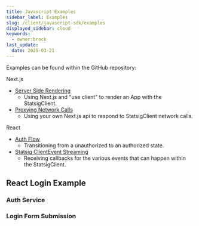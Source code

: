 ```yaml
---
title: Javascript Examples
sidebar_label: Examples
slug: /client/javascript-sdk/examples
displayed_sidebar: cloud
keywords:
  - owner:brock
last_update:
  date: 2025-03-21
---
```



Examples can be found within the GitHub repository:

Next.js

- [Server Side Rendering](https://github.com/statsig-io/js-client-monorepo/blob/main/samples/next-js/src/app/bootstrap-example/BootstrapExample.tsx)
  - Using Next.js and "use client" to render an App with the StatsigClient.
- [Proxying Network Calls](https://github.com/statsig-io/js-client-monorepo/blob/main/samples/next-js/src/app/proxy-example/ProxyExample.tsx)
  - Using your own Next.js api to respond to StatsigClient network calls.

React

- [Auth Flow](https://github.com/statsig-io/js-client-monorepo/blob/main/samples/react/src/TransitionToLoggedInExamplePage.tsx)
  - Transitioning from a unauthorized to an authorized state.
- [Statsig ClientEvent Streaming](https://github.com/statsig-io/js-client-monorepo/blob/main/samples/react/src/ClientEventStreamExamplePage.tsx)
  - Receiving callbacks for the various events that can happen within the StatsigClient.

## React Login Example

### Auth Service

<GitHubEmbed url="https://raw.githubusercontent.com/statsig-io/js-client-monorepo/main/samples/react/src/samples/react-precomp/sample-react-auth-service.ts" />

### Login Form Submission

<GitHubEmbed url="https://raw.githubusercontent.com/statsig-io/js-client-monorepo/main/samples/react/src/samples/react-precomp/sample-react-login.tsx" />
